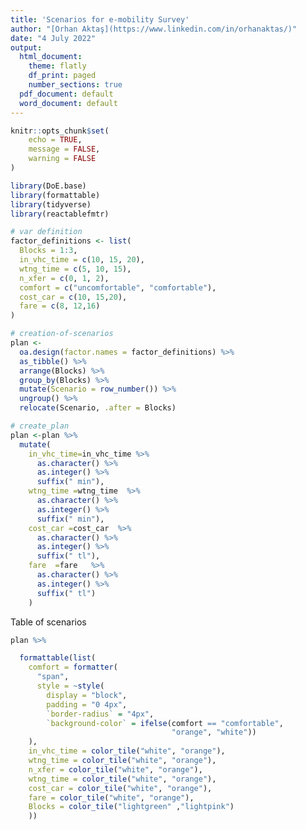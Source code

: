 ```yaml
---
title: 'Scenarios for e-mobility Survey'
author: "[Orhan Aktaş](https://www.linkedin.com/in/orhanaktas/)"
date: "4 July 2022"
output:
  html_document:
    theme: flatly
    df_print: paged
    number_sections: true
  pdf_document: default
  word_document: default
---
```


```r
knitr::opts_chunk$set(
	echo = TRUE,
	message = FALSE,
	warning = FALSE
)
```

```r
library(DoE.base)
library(formattable)
library(tidyverse)
library(reactablefmtr)
```

```r
# var definition
factor_definitions <- list(
  Blocks = 1:3,
  in_vhc_time = c(10, 15, 20),
  wtng_time = c(5, 10, 15),
  n_xfer = c(0, 1, 2),
  comfort = c("uncomfortable", "comfortable"),
  cost_car = c(10, 15,20),
  fare = c(8, 12,16)
)
```

```r
# creation-of-scenarios
plan <-
  oa.design(factor.names = factor_definitions) %>%
  as_tibble() %>%
  arrange(Blocks) %>%
  group_by(Blocks) %>%
  mutate(Scenario = row_number()) %>%
  ungroup() %>%
  relocate(Scenario, .after = Blocks)
```

```r
# create_plan
plan <-plan %>% 
  mutate(
    in_vhc_time=in_vhc_time %>% 
      as.character() %>% 
      as.integer() %>% 
      suffix(" min"),
    wtng_time =wtng_time  %>% 
      as.character() %>% 
      as.integer() %>% 
      suffix(" min"),    
    cost_car =cost_car  %>% 
      as.character() %>% 
      as.integer() %>% 
      suffix(" tl"),   
    fare  =fare   %>% 
      as.character() %>% 
      as.integer() %>% 
      suffix(" tl")  
    )
```

Table of scenarios

```r

plan %>%

  formattable(list(
    comfort = formatter(
      "span",
      style = ~style(
        display = "block", 
        padding = "0 4px", 
        `border-radius` = "4px", 
        `background-color` = ifelse(comfort == "comfortable", 
                                    "orange", "white"))
    ),
    in_vhc_time = color_tile("white", "orange"),
    wtng_time = color_tile("white", "orange"),
    n_xfer = color_tile("white", "orange"),
    wtng_time = color_tile("white", "orange"),
    cost_car = color_tile("white", "orange"),
    fare = color_tile("white", "orange"),
    Blocks = color_tile("lightgreen" ,"lightpink")
    ))
```
